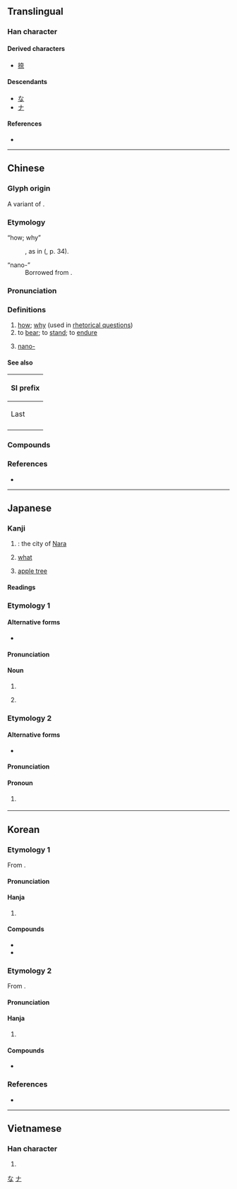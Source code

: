 {{also|柰}}
{{character info}}
==Translingual==

===Han character===
{{Han char|rn=37|rad=大|as=05|sn=8|four=40901|canj=KMMF|ids=⿱大示}}

====Derived characters====
* [[捺]]

====Descendants====
* [[な]]
* [[ナ]]

====References====
* {{Han ref|kx=0251.010|dkj=05893|dj=0511.010|hdz=10532.020|uh=5948|ud=22856|bh=A960|bd=43360}}

[[Category:Han characters from which hiragana were derived|な]]
[[Category:Han characters from which katakana were derived|ナ]]

----

==Chinese==
{{zh-forms|alt=柰}}

===Glyph origin===
{{Han etym}}
A variant of {{zh-l|*柰}}.

===Etymology===
; “how; why”
: {{contr|zh|[[若]][[之]]}}, as in {{m|zh|若之何}} ({{zh-ref|Pulleyblank, 1995}}, p. 34).
; “nano-”
: Borrowed from {{bor|zh|en|nano-}}.

===Pronunciation===
{{zh-pron
|m=nài
|c=noi6
|c-t=noi5
|h=pfs=nai
|md=nâi
|mn=qz,twv,xm:tā/tw:ta/zz:tāi/nāi
|mn_note=ta/tai/tā - vernacular (limited, e.g. {{zh-l|*無奈何}}); nāi - literary
|mn-t=nai6
|mc=y
|oc=y
|ma=
|cat=adv,v,pref
}}

===Definitions===
{{zh-hanzi}}

# [[how]]; [[why]] (used in [[rhetorical question]]s)
# to [[bear]]; to [[stand]]; to [[endure]]
# {{lb|zh|Taiwan}} [[nano-]] {{gloss|[[Appendix:SI units|SI unit]] prefix}}
#: {{zh-syn|納|q=Mainland China}}
{{attention|zh|Missing sense "where" in Hakka: [https://www.quora.com/Are-the-Thai-and-Lao-words-for-where-related-Thai-nai-and-Lao-sai-What-about-the-other-related-languages/answer/Bern%C3%A9dy-Lim], [https://www.omniglot.com/language/phrases/hakka.php]}}
{{attention|hak|Missing sense "where" in Hakka: [https://www.quora.com/Are-the-Thai-and-Lao-words-for-where-related-Thai-nai-and-Lao-sai-What-about-the-other-related-languages/answer/Bern%C3%A9dy-Lim], [https://www.omniglot.com/language/phrases/hakka.php]}}

====See also====
{| class="wikitable"
! colspan=3 | SI prefix
|-
! Last
!
! Next
|-
| {{l|zh|[[微]]}}
| {{lang|zh|[[奈]]/[[納]]}}
| {{l|zh|[[皮]]}}
|}

===Compounds===
{{zh-der|無奈|奈何|香奈兒|萬般無奈|康奈爾|無可奈何|奈良|康奈爾大學|奈曼|神奈川縣|西奈|西奈半島|山奈|沒奈何|欽奈|奈秒|奈米|奈升|山奈鉀|葛林奈爾|葛林奈爾大學|奈良時代|奈及利亞|奈洛比|西奈山|基奈|尀奈|不奈煩|叵奈|奈守|奈向|奈何橋|怎奈|奈煩|不奈何|寧奈|不寧奈|不奈|如之奈何|奈上祝下|可奈|澀奈|爭奈|沒計奈何|末奈何|沒及奈何|無如奈何|無計奈何|無奈我何|沒極奈何|頗奈|莫可奈何|西奈協定|蘇爾奈}}

===References===
* {{R:yue:Hanzi}}

{{zh-cat|SI units}}

----

==Japanese==

===Kanji===
{{ja-kanji|grade=c|rs=凵03}}

# {{abbreviation of|ja|sort=な|奈良|nodot=1}}: the city of [[Nara]]
# [[what]]
# {{lb|ja|sort=からなし|obsolete}} [[apple tree]]

====Readings====
{{ja-readings
|goon=な, ない
|kanon=だ, だい
|kun=いかん-, いかんせん-, いかんぞ-, からなし-
|nanori=なに, なん
}}

===Etymology 1===
{{rfe|ja}}

====Alternative forms====
* {{ja-l|柰}}

====Pronunciation====
{{ja-pron|yomi=k|からなし}}

====Noun====
{{ja-noun|からなし|カラナシ}}
# {{obsolete form of|ja|唐梨||red apple}}
# {{lb|ja|by extension}} {{obsolete spelling of|ja|林檎||apple}}

===Etymology 2===
{{rfe|ja}}

====Alternative forms====
* {{ja-l|如何}}

====Pronunciation====
{{ja-pron|yomi=k|いかん}}

====Pronoun====
{{ja-pos|pronoun|いかん}}
# {{alternative form of|ja|奈何||what}} {{attention|ja|abbreviation?}}

----

==Korean==

===Etymology 1===
From {{der|ko|ltc|-}} {{ltc-l|奈|id=1}}.

{{collapse|
* {{hanja-dongguk|냉〮|náy|i=y}}
* {{hanja-gwangju|내|nay|hun=멋 내}}
|Historical readings
|bg=#FFFFFF}}

====Pronunciation====
{{ko-hanja-pron|내}}

====Hanja====
{{ko-hanja-search}}
{{ko-hanja|어찌|내}}

# {{hanja form of|내|[[but]]; [[how]]}}

====Compounds====
{{der-top|Compounds}}
* {{ko-l|내하|[[how]]|奈何}}
* {{ko-l|막무가내|[[stubborn]]|莫無可奈}}
{{der-bottom}}

===Etymology 2===
From {{der|ko|ltc|-}} {{ltc-l|奈|id=2}}.

====Pronunciation====
{{ko-hanja-pron|나}}

====Hanja====
{{ko-hanja|어찌|나}}

# {{hanja form of|나|[[but]]; [[how]]}}

====Compounds====
{{der-top3|Compounds}}
* {{ko-l|나락|奈落}}
{{der-bottom}}

===References===
* {{R:hanjadoc|2100}}

----

==Vietnamese==

===Han character===
{{vi-readings|reading=nại, nhự|rs=大05}}

# {{rfdef|vi|sort=大05}}